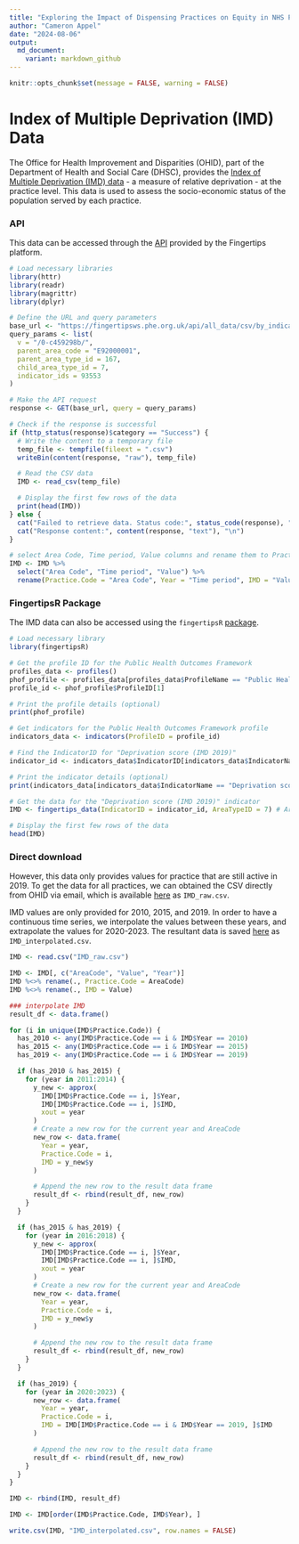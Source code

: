```yaml
---
title: "Exploring the Impact of Dispensing Practices on Equity in NHS Payments to General Practices"
author: "Cameron Appel"
date: "2024-08-06"
output: 
  md_document:
    variant: markdown_github
---
```


```r
knitr::opts_chunk$set(message = FALSE, warning = FALSE)
```
# Index of Multiple Deprivation (IMD) Data
The Office for Health Improvement and Disparities (OHID), part of the Department of Health and Social Care (DHSC), provides the [Index of Multiple Deprivation (IMD) data](https://fingertips.phe.org.uk/search/deprivation%20index#page/4/gid/1/pat/159/par/K02000001/ati/15/are/E92000001/iid/93553/age/1/sex/4/cat/-1/ctp/-1/yrr/1/cid/4/tbm/1) - a measure of relative deprivation - at the practice level. This data is used to assess the socio-economic status of the population served by each practice.

### API
This data can be accessed through the [API](https://fingertips.phe.org.uk/api) provided by the Fingertips platform.
```r
# Load necessary libraries
library(httr)
library(readr)
library(magrittr)
library(dplyr)

# Define the URL and query parameters
base_url <- "https://fingertipsws.phe.org.uk/api/all_data/csv/by_indicator_id"
query_params <- list(
  v = "/0-c459298b/",
  parent_area_code = "E92000001",
  parent_area_type_id = 167,
  child_area_type_id = 7,
  indicator_ids = 93553
)

# Make the API request
response <- GET(base_url, query = query_params)

# Check if the response is successful
if (http_status(response)$category == "Success") {
  # Write the content to a temporary file
  temp_file <- tempfile(fileext = ".csv")
  writeBin(content(response, "raw"), temp_file)

  # Read the CSV data
  IMD <- read_csv(temp_file)

  # Display the first few rows of the data
  print(head(IMD))
} else {
  cat("Failed to retrieve data. Status code:", status_code(response), "\n")
  cat("Response content:", content(response, "text"), "\n")
}

# select Area Code, Time period, Value columns and rename them to Practice.Code, Year, IMD
IMD <- IMD %>%
  select("Area Code", "Time period", "Value") %>%
  rename(Practice.Code = "Area Code", Year = "Time period", IMD = "Value")
```

### FingertipsR Package
The IMD data can also be accessed using the `fingertipsR` [package](https://github.com/ropensci/fingertipsR).

```r
# Load necessary library
library(fingertipsR)

# Get the profile ID for the Public Health Outcomes Framework
profiles_data <- profiles()
phof_profile <- profiles_data[profiles_data$ProfileName == "Public Health Outcomes Framework", ]
profile_id <- phof_profile$ProfileID[1]

# Print the profile details (optional)
print(phof_profile)

# Get indicators for the Public Health Outcomes Framework profile
indicators_data <- indicators(ProfileID = profile_id)

# Find the IndicatorID for "Deprivation score (IMD 2019)"
indicator_id <- indicators_data$IndicatorID[indicators_data$IndicatorName == "Deprivation score (IMD 2019)"]

# Print the indicator details (optional)
print(indicators_data[indicators_data$IndicatorName == "Deprivation score (IMD 2019)", ])

# Get the data for the "Deprivation score (IMD 2019)" indicator
IMD <- fingertips_data(IndicatorID = indicator_id, AreaTypeID = 7) # AreaTypeID 7 is for CCGs

# Display the first few rows of the data
head(IMD)
```

### Direct download
However, this data only provides values for practice that are still active in 2019. To get the data for all practices, we can obtained the CSV directly from OHID via email, which is available [here](https://github.com/camappel/HEEC/blob/main/data/IMD/IMD_raw.csv) as `IMD_raw.csv`.

IMD values are only provided for 2010, 2015, and 2019. In order to have a continuous time series, we interpolate the values between these years, and extrapolate the values for 2020-2023. The resultant data is saved [here](https://github.com/camappel/HEEC/blob/main/data/IMD/IMD_interpolated.csv) as `IMD_interpolated.csv`.

```r
IMD <- read.csv("IMD_raw.csv")

IMD <- IMD[, c("AreaCode", "Value", "Year")]
IMD %<>% rename(., Practice.Code = AreaCode)
IMD %<>% rename(., IMD = Value)

### interpolate IMD
result_df <- data.frame()

for (i in unique(IMD$Practice.Code)) {
  has_2010 <- any(IMD$Practice.Code == i & IMD$Year == 2010)
  has_2015 <- any(IMD$Practice.Code == i & IMD$Year == 2015)
  has_2019 <- any(IMD$Practice.Code == i & IMD$Year == 2019)

  if (has_2010 & has_2015) {
    for (year in 2011:2014) {
      y_new <- approx(
        IMD[IMD$Practice.Code == i, ]$Year,
        IMD[IMD$Practice.Code == i, ]$IMD,
        xout = year
      )
      # Create a new row for the current year and AreaCode
      new_row <- data.frame(
        Year = year,
        Practice.Code = i,
        IMD = y_new$y
      )

      # Append the new row to the result data frame
      result_df <- rbind(result_df, new_row)
    }
  }

  if (has_2015 & has_2019) {
    for (year in 2016:2018) {
      y_new <- approx(
        IMD[IMD$Practice.Code == i, ]$Year,
        IMD[IMD$Practice.Code == i, ]$IMD,
        xout = year
      )
      # Create a new row for the current year and AreaCode
      new_row <- data.frame(
        Year = year,
        Practice.Code = i,
        IMD = y_new$y
      )

      # Append the new row to the result data frame
      result_df <- rbind(result_df, new_row)
    }
  }

  if (has_2019) {
    for (year in 2020:2023) {
      new_row <- data.frame(
        Year = year,
        Practice.Code = i,
        IMD = IMD[IMD$Practice.Code == i & IMD$Year == 2019, ]$IMD
      )

      # Append the new row to the result data frame
      result_df <- rbind(result_df, new_row)
    }
  }
}

IMD <- rbind(IMD, result_df)

IMD <- IMD[order(IMD$Practice.Code, IMD$Year), ]

write.csv(IMD, "IMD_interpolated.csv", row.names = FALSE)
```